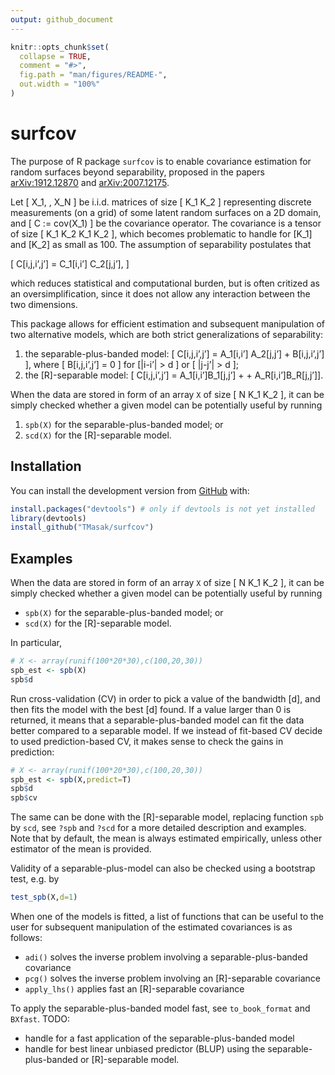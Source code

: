 ```yaml
---
output: github_document
---
```


<!-- README.md is generated from README.Rmd. Please edit that file -->

```r
knitr::opts_chunk$set(
  collapse = TRUE,
  comment = "#>",
  fig.path = "man/figures/README-",
  out.width = "100%"
)
```

# surfcov

<!-- badges: start -->
<!-- badges: end -->

The purpose of R package `surfcov` is to enable covariance estimation for random surfaces beyond separability, proposed in the papers [arXiv:1912.12870](https://arxiv.org/abs/1912.12870) and [arXiv:2007.12175](https://arxiv.org/abs/2007.12175).

Let \[ X_1, \ldots, X_N \] be i.i.d. matrices of size \[ K_1 \times K_2 \] representing discrete measurements (on a grid) of some latent random surfaces on a 2D domain, and \[ C := cov(X_1) \] be the covariance operator. The covariance is a tensor of size \[ K_1 \times K_2 \times K_1 \times K_2 \], which becomes problematic to handle for \[K_1\] and \[K_2\] as small as 100. The assumption of separability postulates that

\[
C[i,j,i',j'] = C_1[i,i'] C_2[j,j'],
\]

which reduces statistical and computational burden, but is often critized as an oversimplification, since it does not allow any interaction between the two dimensions.

This package allows for efficient estimation and subsequent manipulation of two alternative models, which are both strict generalizations of separability:

1. the separable-plus-banded model: \[ C[i,j,i',j'] = A_1[i,i'] A_2[j,j'] + B[i,j,i',j'] \], where \[ B[i,j,i',j'] = 0 \] for \[|i-i'| > d \] or \[ |j-j'| > d \];
2. the \[R\]-separable model: \[ C[i,j,i',j'] = A_1[i,i']B_1[j,j'] + \ldots + A_R[i,i']B_R[j,j']\].

When the data are stored in form of an array `X` of size \[ N \times K_1 \times K_2 \], it can be simply checked whether a given model can be potentially useful by running

1. `spb(X)` for the separable-plus-banded model; or
2. `scd(X)` for the \[R\]-separable model.

## Installation

You can install the development version from [GitHub](https://github.com/) with:
``` r
install.packages("devtools") # only if devtools is not yet installed
library(devtools)
install_github("TMasak/surfcov")
```

## Examples

When the data are stored in form of an array `X` of size \[ N \times K_1 \times K_2 \], it can be simply checked whether a given model can be potentially useful by running

* `spb(X)` for the separable-plus-banded model; or
* `scd(X)` for the \[R\]-separable model.

In particular,
``` r
# X <- array(runif(100*20*30),c(100,20,30))
spb_est <- spb(X)
spb$d
```
Run cross-validation (CV) in order to pick a value of the bandwidth \[d\], and then fits the model with the best \[d\] found. If a value larger than 0 is returned, it means that a separable-plus-banded model can fit the data better compared to a separable model. If we instead of fit-based CV decide to used prediction-based CV, it makes sense to check the gains in prediction:
``` r
# X <- array(runif(100*20*30),c(100,20,30))
spb_est <- spb(X,predict=T)
spb$d
spb$cv
```

The same can be done with the \[R\]-separable model, replacing function `spb` by `scd`, see `?spb` and `?scd` for a more detailed description and examples. Note that by default, the mean is always estimated empirically, unless other estimator of the mean is provided.

Validity of a separable-plus-model can also be checked using a bootstrap test, e.g. by
``` r
test_spb(X,d=1)
```

When one of the models is fitted, a list of functions that can be useful to the user for subsequent manipulation of the estimated covariances is as follows:

* `adi()` solves the inverse problem involving a separable-plus-banded covariance
* `pcg()` solves the inverse problem involving an \[R\]-separable covariance
* `apply_lhs()` applies fast an \[R\]-separable covariance

To apply the separable-plus-banded model fast, see `to_book_format` and `BXfast`. TODO:

* handle for a fast application of the separable-plus-banded model
* handle for best linear unbiased predictor (BLUP) using the separable-plus-banded or \[R\]-separable model.
